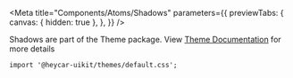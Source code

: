 
<Meta
  title="Components/Atoms/Shadows"
  parameters={{
    previewTabs: {
      canvas: { hidden: true },
    },
  }}
/>

<!-- Docs -->

<ComponentHeader
  name="Shadows"
  stage={3}
  design="https://www.figma.com/file/rrvkvQEoVTOHa7MzyKSaoz/OTP-Global-Design-System?node-id=1370-39275&t=WjiaeQKmFwLVgnLb-0"
/>

Shadows are part of the Theme package. View [Theme Documentation](https://hey-car.github.io/heycar-uikit/main/?path=/docs/components-theme--page#shadows) for more details

```tsx
import '@heycar-uikit/themes/default.css';
```
